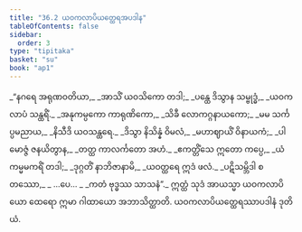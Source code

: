 ```yaml
---
title: "36.2 ယဝကလာပိယတ္ထေရအပဒါန"
tableOfContents: false
sidebar:
  order: 3
type: "tipitaka"
basket: "su"
book: "ap1"
---
```



<DynamicBreadcrumb />

<Division number="6" book="ap1">

<Paragraph number="3977" type="verses" book="ap1">
_“နဂရေ အရုဏဝတိယာ,_  
_အာသိံ ယဝသိကော တဒါ;_  
_ပန္ထေ ဒိသွာန သမ္ဗုဒ္ဓံ,_  
_ယဝကလာပံ သန္ထရိံ._  

</Paragraph>

</Division>
<Division number="7" book="ap1">

<Paragraph number="3978" type="verses" book="ap1">
_အနုကမ္ပကော ကာရုဏိကော,_  
_သိခီ လောကဂ္ဂနာယကော;_  
_မမ သင်္ကပ္ပမညာယ,_  
_နိသီဒိ ယဝသန္ထရေ._  

</Paragraph>

</Division>
<Division number="8" book="ap1">

<Paragraph number="3979" type="verses" book="ap1">
_ဒိသွာ နိသိန္နံ ဝိမလံ,_  
_မဟာဈာယိံ ဝိနာယကံ;_  
_ပါမောဇ္ဇံ ဇနယိတွာန,_  
_တတ္ထ ကာလင်္ကတော အဟံ._  

</Paragraph>

</Division>
<Division number="9" book="ap1">

<Paragraph number="3980" type="verses" book="ap1">
_ဧကတ္တိံသေ ဣတော ကပ္ပေ,_  
_ယံ ကမ္မမကရိံ တဒါ;_  
_ဒုဂ္ဂတိံ နာဘိဇာနာမိ,_  
_ယဝတ္ထရေ ဣဒံ ဖလံ._  

</Paragraph>

</Division>
<Division number="10" book="ap1">

<Paragraph number="3981" type="verses" book="ap1">
_ပဋိသမ္ဘိဒါ စတဿော,_  
_ …ပေ… _  
_ကတံ ဗုဒ္ဓဿ သာသနံ”._  

</Paragraph>

<Paragraph number="3982" book="ap1">
ဣတ္ထံ သုဒံ အာယသ္မာ ယဝကလာပိယော ထေရော ဣမာ ဂါထာယော အဘာသိတ္ထာတိ.

</Paragraph>
</Division>

<Paragraph number="3983" type="center" book="ap1">
ယဝကလာပိယတ္ထေရဿာပဒါနံ ဒုတိယံ.
</Paragraph>